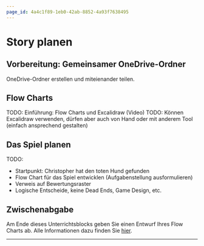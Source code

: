 ```yaml
---
page_id: 4a4c1f89-1eb0-42ab-8852-4a93f7638495
---
```


# Story planen
## Vorbereitung: Gemeinsamer OneDrive-Ordner
OneDrive-Ordner erstellen und miteienander teilen.

## Flow Charts
TODO: Einführung: Flow Charts und Excalidraw (Video)
TODO: Können Excalidraw verwenden, dürfen aber auch von Hand oder mit anderem Tool (einfach ansprechend gestalten)

## Das Spiel planen
TODO:
- Startpunkt: Christopher hat den toten Hund gefunden
- Flow Chart für das Spiel entwicklen (Aufgabenstellung ausformulieren)
- Verweis auf Bewertungsraster
- Logische Entscheide, keine Dead Ends, Game Design, etc.

## Zwischenabgabe
Am Ende dieses Unterrichtsblocks geben Sie einen Entwurf Ihres Flow Charts ab. Alle Informationen dazu finden Sie [hier](Admin/Zwischenabgabe-Flow-Chart).

---